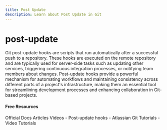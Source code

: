 ```yaml
---
title: Post Update
description: Learn about Post Update in Git
---
```

# post-update

Git post-update hooks are scripts that run automatically after a successful push to a repository. These hooks are executed on the remote repository and are typically used for server-side tasks such as updating other services, triggering continuous integration processes, or notifying team members about changes. Post-update hooks provide a powerful mechanism for automating workflows and maintaining consistency across different parts of a project's infrastructure, making them an essential tool for streamlining development processes and enhancing collaboration in Git-based projects.

#### Free Resources

<Tabs defaultValue="official">
<TabsList>
<TabsTrigger value="official">Official Docs</TabsTrigger>
<TabsTrigger value="article">Articles</TabsTrigger>
<TabsTrigger value="video">Videos</TabsTrigger>
</TabsList>

<TabsContent value="official">
<Note type="note" title="official">
- <Link href="https://git-scm.com/docs/githooks#post-update">Post-update hooks</Link>
</Note>
</TabsContent>
<TabsContent value="article">
<Note type="note" title="article">
- <Link href="https://www.atlassian.com/git/tutorials">Atlassian Git Tutorials</Link>
</Note>
</TabsContent>
<TabsContent value="video">
<Note type="note" title="video">
- <Link href="https://www.youtube.com/results?search_query=git+post-update+tutorial">Video Tutorials</Link>
</Note>
</TabsContent>
</Tabs>
